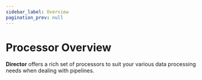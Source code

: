```yaml
---
sidebar_label: Overview
pagination_prev: null
---
```


# Processor Overview

**Director** offers a rich set of processors to suit your various data processing needs when dealing with pipelines.
